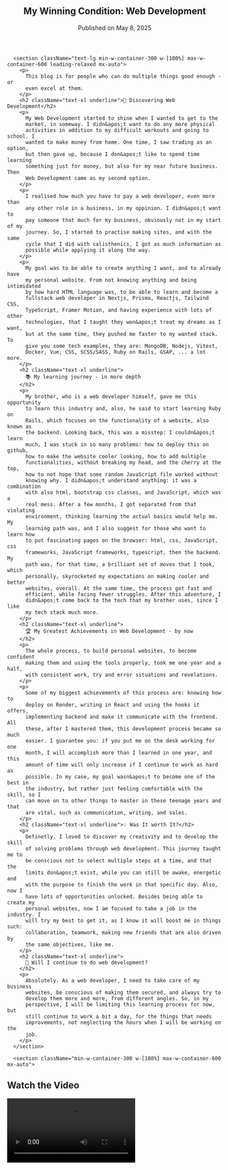 
<article className="w-[100dvw] px-4 md:px-8 py-12 mx-auto flex flex-col gap-1 text-white">
      <header className="text-start min-w-container-300 w-[100%] max-w-container-600 mx-auto">
        <h1 className="text-2xl md:text-3xl font-extrabold tracking-tight leading-tight">
          My Winning Condition: Web Development
        </h1>
        <p className="relative -top-48I text-sm text-gray-300">Published on May 8, 2025</p>
      </header>

      <section className="text-lg min-w-container-300 w-[100%] max-w-container-600 leading-relaxed mx-auto">
        <p>
          This blog is for people who can do multiple things good enough - or
          even excel at them.
        </p>
        <h2 className="text-xl underline">🚀 Discovering Web Development</h2>
        <p>
          My Web Development started to shine when I wanted to get to the
          market, in someway. I didn&apos;t want to do any more physical
          activities in addition to my difficult workouts and going to school. I
          wanted to make money from home. One time, I saw trading as an option,
          but then gave up, because I don&apos;t like to spend time learning
          something just for money, but also for my near future business. Then
          Web Development came as my second option.
        </p>
        <p>
          I realised how much you have to pay a web developer, even more than
          any other role in a business, in my oppinion. I didn&apos;t want to
          pay someone that much for my business, obviously not in my start of my
          journey. So, I started to practise making sites, and with the same
          cycle that I did with calisthenics, I got as much information as
          possible while applying it along the way.
        </p>
        <p>
          My goal was to be able to create anything I want, and to already have
          my personal website. From not knowing anything and being intimidated
          by how hard HTML language was, to be able to learn and become a
          fullstack web developer in Nextjs, Prisma, Reactjs, Tailwind CSS,
          TypeScript, Framer Motion, and having experience with lots of other
          technologies, that I taught they won&apos;t treat my dreams as I want,
          but at the same time, they pushed me faster to my wanted stack. To
          give you some tech examples, they are: MongoDB, Nodejs, Vitest,
          Docker, Vue, CSS, SCSS/SASS, Ruby on Rails, GSAP, ... a lot more.
        </p>
        <h2 className="text-xl underline">
          📚 My learning journey - in more depth
        </h2>
        <p>
          My brother, who is a web developer himself, gave me this opportunity
          to learn this industry and, also, he said to start learning Ruby on
          Rails, which focuses on the functionality of a website, also known as
          the backend. Looking back, this was a misstep: I couldn&apos;t learn
          much, I was stuck in so many problems: how to deploy this on github,
          how to make the website cooler looking, how to add multiple
          functionalities, without breaking my head, and the cherry at the top,
          how to not hope that some random JavaScript file worked without
          knowing why. I didn&apos;t understand anything: it was a combination
          with also html, bootstrap css classes, and JavaScript, which was a
          real mess. After a few months, I got separated from that violating
          environment, thinking learning the actual basics would help me. My
          learning path was, and I also suggest for those who want to learn how
          to put fascinating pages on the browser: html, css, JavaScript, css
          frameworks, JavaScript frameworks, typescript, then the backend. My
          path was, for that time, a brilliant set of moves that I took, which
          personally, skyrocketed my expectations on making cooler and better
          websites, overall. At the same time, the process got fast and
          efficient, while facing fewer struggles. After this adventure, I
          didn&apos;t come back to the tech that my brother uses, since I like
          my tech stack much more.
        </p>
        <h2 className="text-xl underline">
          🏆 My Greatest Achievements in Web Development - by now
        </h2>
        <p>
          The whole process, to build personal websites, to become confident
          making them and using the tools properly, took me one year and a half,
          with consistent work, try and error situations and revelations.
        </p>
        <p>
          Some of my biggest achievements of this process are: knowing how to
          deploy on Render, writing in React and using the hooks it offers,
          implementing backend and make it communicate with the frontend. All
          these, after I mastered them, this development process became so much
          easier. I guarantee you: if you put me on the desk working for one
          month, I will accomplish more than I learned in one year, and this
          amount of time will only increase if I continue to work as hard as
          possible. In my case, my goal wasn&apos;t to become one of the best in
          the industry, but rather just feeling comfortable with the skill, so I
          can move on to other things to master in these teenage years and that
          are vital, such as communication, writing, and sales.
        </p>
        <h2 className="text-xl underline">💡 Was It worth It?</h2>
        <p>
          Definetly. I loved to discover my creativity and to develop the skill
          of solving problems through web development. This journey taught me to
          be conscious not to select multiple steps at a time, and that the
          limits don&apos;t exist, while you can still be awake, energetic and
          with the purpose to finish the work in that specific day. Also, now I
          have lots of opportunities unlocked. Besides being able to create my
          personal websites, now I am focused to take a job in the industry. I
          will try my best to get it, as I know it will boost me in things such:
          collaboration, teamwork, making new friends that are also driven by
          the same objectives, like me.
        </p>
        <h2 className="text-xl underline">
          🔮 Will I continue to do web development?
        </h2>
        <p>
          Absolutely. As a web developer, I need to take care of my business
          websites, be conscious of making them secured, and always try to
          develop them more and more, from different angles. So, in my
          perspective, I will be limiting this learning process for now, but
          still continue to work a bit a day, for the things that needs
          improvements, not neglecting the hours when I will be working on the
          job.
        </p>
      </section>

      <section className="min-w-container-300 w-[100%] max-w-container-600 mx-auto">

  <h2 className="text-xl font-semibold mb-4">Watch the Video</h2>
  <video controls className="w-full rounded-xl shadow-lg">
    <source src="/videos/webdev.mp4" type="video/mp4" />
    Your browser does not support the video tag.
  </video>
</section>

<footer className="mt-96M min-w-container-300 w-[100%] max-w-container-600 mx-auto">
  <FooterButton />
</footer>
    </article>
